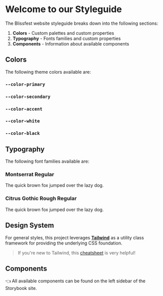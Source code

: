 
<Meta title="Overview/Styleguide" />

<style>
  {`
    :root {
      --size: 50px;
    }

    h2 {
      text-decoration: underline;
    }

    .palette-box {
      width: var(--size);
      height: var(--size);
      display: block;
      margin: 0 auto;
    }

    .palette-primary {
      background-color: var(--color-primary);
    }

    .palette-secondary {
      background-color: var(--color-secondary);
    }

    .palette-accent {
      background-color: var(--color-accent);
    }

    .palette-white {
      background-color: var(--color-white);
    }

    .palette-black {
      background-color: var(--color-black);
    }

    .typography-primary {
      font-family: var(--font-primary);
      color: var(--color-primary);
    }

    .typography-secondary {
      font-family: var(--font-secondary);
      color: var(--color-primary);
    }
  `}
</style>

# Welcome to our Styleguide

The Blissfest website styleguide breaks down into the following sections:

1. **Colors** - Custom palettes and custom properties
1. **Typography** - Fonts families and custom properties
1. **Components** - Information about available components

## Colors

The following theme colors available are:

### `--color-primary`

<span class="palette-box palette-primary"></span>

### `--color-secondary`

<span class="palette-box palette-secondary"></span>

### `--color-accent`

<span class="palette-box palette-accent"></span>

### `--color-white`

<span class="palette-box palette-white"></span>

### `--color-black`

<span class="palette-box palette-black"></span>

## Typography

The following font families available are:

### Montserrat Regular

<span class="typography-primary">The quick brown fox jumped over the lazy dog.</span>

### Citrus Gothic Rough Regular

<span class="typography-secondary">The quick brown fox jumped over the lazy dog.</span>

## Design System

For general styles, this project leverages [**Tailwind**](https://tailwindcss.com) as a utility class framework for providing the underlying CSS foundation.

> If you're new to Tailwind, this [cheatsheet](https://nerdcave.com/tailwind-cheat-sheet) is very helpful!

## Components

👈 All available components can be found on the left sidebar of the Storybook site.
